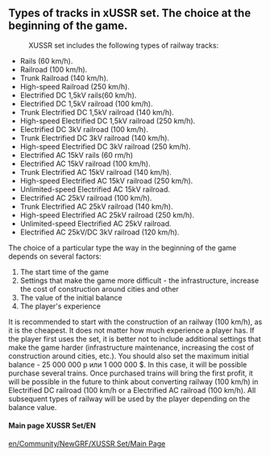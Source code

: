 ==Types of tracks in xUSSR set. The choice at the beginning of the game.==
:XUSSR set includes the following types of railway tracks:
* Rails (60 km/h).
* Railroad (100 km/h).
* Trunk Railroad (140 km/h).
* High-speed Railroad (250 km/h).
* Electrified DC  1,5kV rails(60 km/h).
* Electrified DC  1,5kV railroad (100 km/h).
* Trunk Electrified DC 1,5kV railroad (140 km/h).
* High-speed Electrified DC 1,5kV railroad (250 km/h).
* Electrified DC  3kV railroad (100 km/h).
* Trunk Electrified DC 3kV railroad (140 km/h).
* High-speed Electrified DC 3kV railroad (250 km/h).
* Electrified AC 15kV rails (60 rm/h)
* Electrified AC 15kV railroad (100 km/h).
* Trunk Electrified AC 15kV railroad (140 km/h).
* High-speed Electrified AC 15kV railroad (250 km/h).
* Unlimited-speed Electrified AC 15kV railroad.
* Electrified AC 25kV railroad (100 km/h).
* Trunk Electrified AC 25kV railroad (140 km/h).
* High-speed Electrified AC 25kV railroad (250 km/h).
* Unlimited-speed Electrified AC 25kV railroad.
* Electrified AC 25kV/DC 3kV railroad (120 km/h).
The choice of a particular type the way in the beginning of the game depends on several factors:
#The start time of the game
#Settings that make the game more difficult - the infrastructure, increase the cost of construction around cities and other
#The value of the initial balance
#The player's experience
It is recommended to start with the construction of an railway (100 km/h), as it is the cheapest. It does not matter how much experience a player has. If the player first uses the set, it is better not to include additional settings that make the game harder (infrastructure maintenance, increasing the cost of construction around cities, etc.). You should also set the maximum initial balance - 25 000 000 p или 1 000 000 $. In this case, it will be possible purchase several trains. Once purchased trains will bring the first profit, it will be possible in the future to think about converting railway (100 km/h) in Electrified DC railroad (100 km/h or a Electrified AC railroad (100 km/h). All subsequent types of railway will be used by the player depending on the balance value.

====Main page XUSSR Set/EN====
[[en/Community/NewGRF/XUSSR Set/Main Page]]